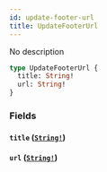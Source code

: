 ```yaml
---
id: update-footer-url
title: UpdateFooterUrl
---
```


No description

```graphql
type UpdateFooterUrl {
  title: String!
  url: String!
}
```

### Fields

#### `title` ([`String!`](/graphql/scalars/string))

#### `url` ([`String!`](/graphql/scalars/string))
